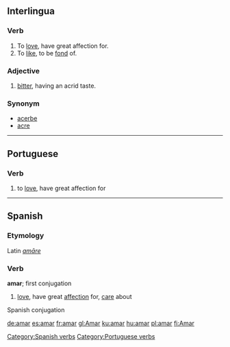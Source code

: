 ==Interlingua==
===Verb===
#To [[love]],  have great affection for.
#To [[like]], to be [[fond]] of.

===Adjective===
#[[bitter]], having an acrid taste. 

===Synonym===
*[[acerbe]]
*[[acre]]

----
==Portuguese==
===Verb===

# to [[love]], have great affection for

----
==Spanish==
===Etymology===
Latin ''[[amare|amāre]]''

===Verb===
[[Category:Spanish verbs]]
'''amar'''; first conjugation

# [[love]], have great [[affection]] for, [[care]] about
[[Category:Portuguese verbs]]

Spanish conjugation

{{W.es.v.conj.ar|Am}}

[[de:amar]]
[[es:amar]]
[[fr:amar]]
[[gl:Amar]]
[[ku:amar]]
[[hu:amar]]
[[pl:amar]]
[[fi:Amar]]